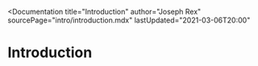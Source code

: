 
<Documentation
  title="Introduction"
  author="Joseph Rex"
  sourcePage="intro/introduction.mdx"
  lastUpdated="2021-03-06T20:00"
>


# Introduction

<!-- https://lea.verou.me/2020/09/the-failed-promise-of-web-components/ -->
<!-- https://www.w3.org/2001/tag/doc/leastPower.html -->

</Documentation>
